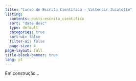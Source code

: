 ---
title: "Curso de Escrita Científica - Valtencir Zucolotto"
listing:
  contents: posts-escrita_cientifica
  sort: "date desc"
  type: default
  categories: true
  sort-ui: false
  filter-ui: false
  page-size: 4
page-layout: full
title-block-banner: true
lang: pt
---

Em construção...